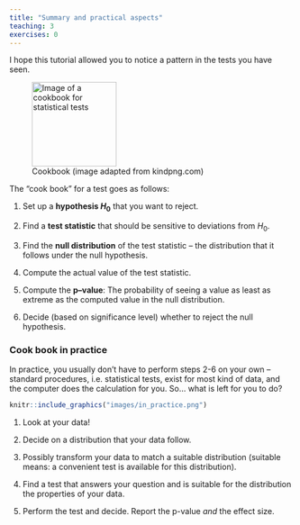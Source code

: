 ```yaml
---
title: "Summary and practical aspects"
teaching: 3
exercises: 0
---
```



I hope this tutorial allowed you to notice a pattern in the tests you have seen.  


![Cookbook (image adapted from kindpng.com)](fig/cookbook.png){width="150px" alt="Image of a cookbook for statistical tests"}


The "cook book" for a test goes as follows:  

1. Set up a **hypothesis $H_0$** that you want to reject.  

2. Find a **test statistic** that should be sensitive to deviations from $H_0$.  

3. Find the **null distribution** of the test statistic – the distribution that it follows under the null hypothesis.   

4. Compute the actual value of the test statistic.  

5. Compute the **p–value**: The probability of seeing a value as least as extreme as the computed value in the null distribution. 

6. Decide (based on significance level) whether to reject the null hypothesis.  

### Cook book in practice  

In practice, you usually don't have to perform steps 2-6 on your own -- standard procedures, i.e. statistical tests, exist for most kind of data, and the computer does the calculation for you. So... what is left for you to do?  


```r
knitr::include_graphics("images/in_practice.png")
```

1. Look at your data!   

2. Decide on a distribution that your data follow.  

3. Possibly transform your data to match a suitable distribution (suitable means: a convenient test is available for this distribution).  

4. Find a test that answers your question and is suitable for the distribution the properties of your data.  

5. Perform the test and decide. Report the p-value *and* the effect size.  
